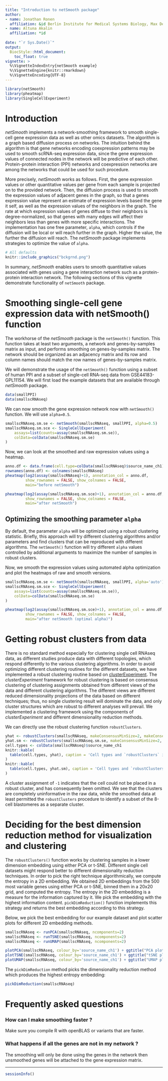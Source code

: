 ```yaml
---
title: "Introduction to netSmooth package"
author:
- name: Jonathan Ronen
  affiliation: &id Berlin Institute for Medical Systems Biology, Max Delbrück Center
- name: Altuna Akalin
  affiliation: *id
  
date: "`r Sys.Date()`"
output:
  BiocStyle::html_document:
    toc_float: true
vignette: >
  %\VignetteIndexEntry{netSmooth example}
  %\VignetteEngine{knitr::rmarkdown}
  %\VignetteEncoding{UTF-8}
---
```


```r
library(netSmooth)
library(pheatmap)
library(SingleCellExperiment)
```


# Introduction
_netSmooth_ implements a network-smoothing framework to smooth 
single-cell gene expression data as well as other omics datasets. 
The algorithm is a graph based diffusion process on networks. The 
intuition behind the algorithm is that gene networks encoding 
coexpression patterns may be used to smooth scRNA-seq expression 
data, since the gene expression values of connected nodes in the 
network will be predictive of each other. Protein-protein interaction
(PPI) networks and coexpression networks are among the networks that
could be used for such procedure. 


More precisely, _netSmooth_ works as follows. First, the gene 
expression values or other quantitative values per gene from each 
sample is projected on to the provided network. Then, the diffusion 
process is used to smooth the expression values of adjacent 
genes in the graph, so that a genes expression value 
represent an estimate of expression levels based the gene it self, 
as well as the expression 
values of the neighbors in the graph. The rate at which expression 
values of genes diffuse to their neighbors is degree-normalized, so 
that genes with many edges will affect their neighbors less than 
genes with more specific interactions. The implementation has one 
free parameter, `alpha`, which controls if the diffusion will be 
local or will reach further in the graph. Higher the value, the 
further the diffusion will reach. The _netSmooth_ package 
implements strategies to optimize the value of `alpha`.

```r
# All defaults
knitr::include_graphics("bckgrnd.png")
```

In summary, _netSmooth_ enables users to smooth quantitative values 
associated with genes using a gene interaction network such as a 
protein-protein interaction network. The following sections of this 
vignette demonstrate functionality of `netSmooth` package.


# Smoothing single-cell gene expression data with netSmooth() function
The workhorse of the _netSmooth_ package is the `netSmooth()` 
function. This function takes at least two arguments, 
a network and genes-by-samples matrix as input, and performs 
smoothing on genes-by-samples matrix. The network should be 
organized
as an adjacency matrix and its row and column names should match
the row names of genes-by-samples matrix. 

We will demonstrate the usage of the `netSmooth()` function using
a subset of human PPI and a subset of single-cell RNA-seq data from
GSE44183-GPL11154. We will first load the example datasets that are available 
through _netSmooth_ package.
```r
data(smallPPI)
data(smallscRNAseq)
```

We can now smooth the gene expression network now with `netSmooth()` function.
We will use `alpha=0.5`.
```r
smallscRNAseq.sm.se <- netSmooth(smallscRNAseq, smallPPI, alpha=0.5)
smallscRNAseq.sm.sce <- SingleCellExperiment(
    assays=list(counts=assay(smallscRNAseq.sm.se)),
    colData=colData(smallscRNAseq.sm.se)
)
```

Now, we can look at the smoothed and raw expression values using 
a heatmap.
```r
anno.df <- data.frame(cell.type=colData(smallscRNAseq)$source_name_ch1)
rownames(anno.df) <- colnames(smallscRNAseq)
pheatmap(log2(assay(smallscRNAseq)+1), annotation_col = anno.df,
         show_rownames = FALSE, show_colnames = FALSE,
         main="before netSmooth")

pheatmap(log2(assay(smallscRNAseq.sm.sce)+1), annotation_col = anno.df,
         show_rownames = FALSE, show_colnames = FALSE,
         main="after netSmooth")
```

## Optimizing the smoothing parameter `alpha`
By default, the parameter `alpha` will be optimized using a robust
clustering statistic. Briefly, this approach will try different 
clustering algorithms and/or parameters and find clusters that can be reproduced
with different algorithms. The `netSmooth()` function will try different `alpha`
values controlled by additional arguments to maximize the number of samples in
robust clusters.

Now, we smooth the expression values using automated alpha optimization and plot
the heatmaps of raw and smooth versions.
```r
smallscRNAseq.sm.se <- netSmooth(smallscRNAseq, smallPPI, alpha='auto')
smallscRNAseq.sm.sce <- SingleCellExperiment(
    assays=list(counts=assay(smallscRNAseq.sm.se)),
    colData=colData(smallscRNAseq.sm.se)
)

pheatmap(log2(assay(smallscRNAseq.sm.sce)+1), annotation_col = anno.df,
         show_rownames = FALSE, show_colnames = FALSE,
         main="after netSmooth (optimal alpha)")
```

# Getting robust clusters from data
There is no standard method especially for clustering single cell RNAseq data,
as different studies produce data with different topologies, which respond
differently to the various clustering algorithms. In order to avoid optimizing
different clustering routines for the different datasets, we have implemented a
robust clustering routine based on [clusterExperiment][ce].
The _clusterExperiment_ framework for robust clustering is based on consensus
clustering of clustering assignments obtained from different views of the data
and different clustering algorithms. The different views are different reduced
dimensionality projections of the data based on different techniques; thus, no
single clustering result will dominate the data, and only cluster structures
which are robust to different analyses will prevail. We implemented a clustering
framework using the components of _clusterExperiment_ and different
dimensionality reduction methods.

We can directly use the robust clustering function `robustClusters`.
```r
yhat <- robustClusters(smallscRNAseq, makeConsensusMinSize=2, makeConsensusProportion=.9)$clusters
yhat.sm <- robustClusters(smallscRNAseq.sm.se, makeConsensusMinSize=2, makeConsensusProportion=.9)$clusters
cell.types <- colData(smallscRNAseq)$source_name_ch1
knitr::kable(
  table(cell.types, yhat), caption = 'Cell types and `robustClusters` in the raw data.'
)
knitr::kable(
  table(cell.types, yhat.sm), caption = 'Cell types and `robustClusters` in the smoothed data.'
)
```

A cluster assignment of `-1` indicates that the cell could not be placed in a robust cluster, and has consequently been omitted. We see that the clusters are completely uninformative in the raw data, while the smoothed data at least permitted the `robustClusters` procedure to identify a subset of the 8-cell blastomeres as a separate cluster.

# Deciding for the best dimension reduction method for visualization and clustering
The `robustClusters()` function works by clustering samples in a lower dimension
embedding using either PCA or t-SNE. Different single cell datasets might respond
better to different dimensionality reduction techniques. In order to pick the
right technique algorithmically, we compute the entropy in a 2D embedding. We
obtained 2D embeddings from the 500 most variable genes using either PCA or
t-SNE, binned them in a 20x20 grid, and computed the entropy. The entropy in the
2D embedding is a measure for the information captured by it. We pick the
embedding with the highest information content. `pickDimReduction()` function
implements this
strategy and returns the best embedding according to this strategy.

Below, we pick the best embedding for our example dataset and plot scatter plots
for different 2D embedding methods.
```r
smallscRNAseq <- runPCA(smallscRNAseq, ncomponents=2)
smallscRNAseq <- runTSNE(smallscRNAseq, ncomponents=2)
smallscRNAseq <- runUMAP(smallscRNAseq, ncomponents=2)

plotPCA(smallscRNAseq, colour_by='source_name_ch1') + ggtitle("PCA plot")
plotTSNE(smallscRNAseq, colour_by='source_name_ch1') + ggtitle("tSNE plot")
plotUMAP(smallscRNAseq, colour_by='source_name_ch1') + ggtitle("UMAP plot")
```

The `pickDimReduction` method picks the dimensionality reduction method which
produces the highest entropy embedding:

```r
pickDimReduction(smallscRNAseq)
```

# Frequently asked questions

### How can I make smoothing faster ?
Make sure you compile R with openBLAS or variants that are faster.

### What happens if all the genes are not in my network ?
The smoothing will only be done using the genes in the network then
unsmoothed genes will be attached to the gene expression matrix.

-------


```r
sessionInfo()
```

[ce]: https://www.bioconductor.org/packages/3.6/bioc/html/clusterExperiment.html "clusterExperiment"
